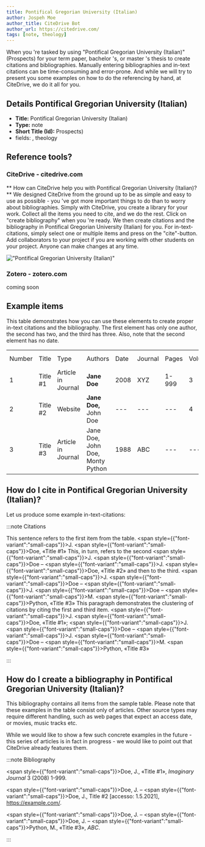 ```yaml
---
title: Pontifical Gregorian University (Italian)
author: Jospeh Moe
author_title: CiteDrive Bot
author_url: https://citedrive.com/
tags: [note, theology]
---
```


When you 're tasked by using "Pontifical Gregorian University (Italian)" (Prospects) for your term paper, bachelor 's, or master 's thesis to create citations and bibliographies.
Manually entering bibliographies and in-text citations can be time-consuming and error-prone. And while we will try to present you some examples on how to do the referencing by hand, at CiteDrive, we do it all for you.

## Details  Pontifical Gregorian University (Italian)
* **Title:** Pontifical Gregorian University (Italian)
* **Type:** note
* **Short Title (Id):** Prospects)
* fields: , theology

## Reference tools?
### CiteDrive - citedrive.com
** How can CiteDrive help you with Pontifical Gregorian University (Italian)? **
We designed CiteDrive from the ground up to be as simple and easy to use as possible - you 've got more important things to do than to worry about bibliographies. Simply with CiteDrive, you create a library for your work. Collect all the items you need to cite, and we do the rest. Click on "create bibliography" when you 're ready. We then create citations and the bibliography in Pontifical Gregorian University (Italian) for you. For in-text-citations, simply select one or multiple items and press on the "cite"-button. Add collaborators to your project if you are working with other students on your project. Anyone can make changes at any time.


!["Pontifical Gregorian University (Italian)"](images/pontifical-gregorian-university-italian.svg "Choose Pontifical Gregorian University (Italian) in the CiteDrive App")

### Zotero - zotero.com

coming soon

## Example items

This table demonstrates how you can use these elements to create proper in-text citations and the bibliography. The first element has only one author, the second has two, and the third has three. Also, note that the second element has no date.


<table>
  <tr>
   <td>Number
   </td>
   <td>Title
   </td>
   <td>Type
   </td>
   <td>Authors
   </td>
   <td>Date
   </td>
   <td>Journal
   </td>
   <td>Pages
   </td>
   <td>Volume
   </td>
   <td>Issue
   </td>
   <td>Access Date
   </td>
  </tr>
  <tr>
   <td>1
   </td>
   <td>Title #1
   </td>
   <td>Article in Journal
   </td>
   <td><strong>Jane Doe</strong>
   </td>
   <td>2008
   </td>
   <td>XYZ
   </td>
   <td>1-999
   </td>
   <td>3
   </td>
   <td>2
   </td>
   <td>--
   </td>
  </tr>
  <tr>
   <td>
2
   </td>
   <td>Title #2
   </td>
   <td>Website
   </td>
   <td><strong>Jane Doe, </strong>John Doe
   </td>
   <td>---
   </td>
   <td>---
   </td>
   <td>---
   </td>
   <td>4
   </td>
   <td>---
   </td>
   <td>2020-05-01
   </td>
  </tr>
  <tr>
   <td>3
   </td>
   <td>Title #3
   </td>
   <td>Article in Journal
   </td>
   <td>Jane Doe, John Doe, Monty Python
   </td>
   <td>1988
   </td>
   <td>ABC
   </td>
   <td>---
   </td>
   <td>---
   </td>
   <td>16
   </td>
   <td>---
   </td>
  </tr>
</table>



## How do I cite in  Pontifical Gregorian University (Italian)?

Let us produce some example in-text-citations:

:::note Citations


This sentence refers to the first item from the table. <span style={{"font-variant":"small-caps"}}>J.</span> <span style={{"font-variant":"small-caps"}}>Doe</span>, «Title #1» This, in turn, refers to the second <span style={{"font-variant":"small-caps"}}>J.</span> <span style={{"font-variant":"small-caps"}}>Doe</span> – <span style={{"font-variant":"small-caps"}}>J.</span> <span style={{"font-variant":"small-caps"}}>Doe</span>, «Title #2»
and then to the third.  <span style={{"font-variant":"small-caps"}}>J.</span> <span style={{"font-variant":"small-caps"}}>Doe</span> – <span style={{"font-variant":"small-caps"}}>J.</span> <span style={{"font-variant":"small-caps"}}>Doe</span> – <span style={{"font-variant":"small-caps"}}>M.</span> <span style={{"font-variant":"small-caps"}}>Python</span>, «Title #3»
This paragraph demonstrates the clustering of citations by citing the first and third item. <span style={{"font-variant":"small-caps"}}>J.</span> <span style={{"font-variant":"small-caps"}}>Doe</span>, «Title #1»; <span style={{"font-variant":"small-caps"}}>J.</span> <span style={{"font-variant":"small-caps"}}>Doe</span> – <span style={{"font-variant":"small-caps"}}>J.</span> <span style={{"font-variant":"small-caps"}}>Doe</span> – <span style={{"font-variant":"small-caps"}}>M.</span> <span style={{"font-variant":"small-caps"}}>Python</span>, «Title #3»

:::

## How do I create a bibliography in Pontifical Gregorian University (Italian)?

This bibliography contains all items from the sample table. Please note that these examples in the table consist only of articles. Other source types may require different handling, such as web pages that expect an access date, or movies, music tracks etc.

While we would like to show a few such concrete examples in the future - this series of articles is in fact in progress - we would like to point out that CiteDrive already features them.

:::note Bibliography

<span style={{"font-variant":"small-caps"}}>Doe</span>, J., «Title #1», <i>Imaginary Journal</i> 3 (2008) 1-999.

<span style={{"font-variant":"small-caps"}}>Doe</span>, J. – <span style={{"font-variant":"small-caps"}}>Doe</span>, J., Title #2 [accesso: 1.5.2021], https://example.com/.

<span style={{"font-variant":"small-caps"}}>Doe</span>, J. – <span style={{"font-variant":"small-caps"}}>Doe</span>, J. – <span style={{"font-variant":"small-caps"}}>Python</span>, M., «Title #3», <i>ABC</i>.



:::


        